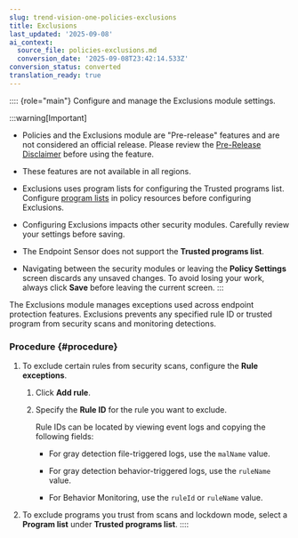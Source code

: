 ```yaml
---
slug: trend-vision-one-policies-exclusions
title: Exclusions
last_updated: '2025-09-08'
ai_context:
  source_file: policies-exclusions.md
  conversion_date: '2025-09-08T23:42:14.533Z'
conversion_status: converted
translation_ready: true
---
```


:::: {role="main"}
Configure and manage the Exclusions module settings.

:::warning[Important]

- Policies and the Exclusions module are "Pre-release" features and are not considered an official release. Please review the [Pre-Release Disclaimer](pre-release-disclaimer.mdx) before using the feature.

- These features are not available in all regions.

- Exclusions uses program lists for configuring the Trusted programs list. Configure [program lists](resources-program-lists.mdx) in policy resources before configuring Exclusions.

- Configuring Exclusions impacts other security modules. Carefully review your settings before saving.

- The Endpoint Sensor does not support the **Trusted programs list**.

- Navigating between the security modules or leaving the **Policy Settings** screen discards any unsaved changes. To avoid losing your work, always click **Save** before leaving the current screen.
:::

The Exclusions module manages exceptions used across endpoint protection features. Exclusions prevents any specified rule ID or trusted program from security scans and monitoring detections.

### Procedure {#procedure}

1.  To exclude certain rules from security scans, configure the **Rule exceptions**.

    1.  Click **Add rule**.

    2.  Specify the **Rule ID** for the rule you want to exclude.

        Rule IDs can be located by viewing event logs and copying the following fields:

        - For gray detection file-triggered logs, use the `malName` value.

        - For gray detection behavior-triggered logs, use the `ruleName` value.

        - For Behavior Monitoring, use the `ruleId` or `ruleName` value.

2.  To exclude programs you trust from scans and lockdown mode, select a **Program list** under **Trusted programs list**.
::::
